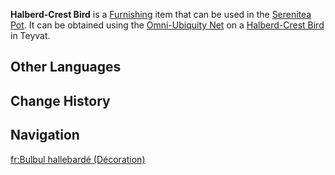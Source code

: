 {{About|the furnishing|the wildlife|Halberd-Crest Bird}}
{{Furnishing Infobox
|title          = Halberd-Crest Bird
|id             = 369190
|image          = Item Halberd-Crest Bird (Furnishing).png
|category       = Animal
|subcategory    = Outdoor Creature
|quality        = 3
|adeptal_energy = 100
|load           = 350
|reduced_load   = 350
|description    = A medium-sized bird that can be found in [[Natlan]]. Its huge crest looks like the blade of a halberd, and is an excellent deterrent. Even the fiercest of monsters think twice before trying to hunt them...<br>After being relocated to The Realm Within, these birds, owing to their fierce appearance, assumed a new role &mdash; alongside the teacup lid, they became both spear and shield for [[Tubby]], keeping pastries safe from the greedy beaks of certain avians...
|mention        = Tubby
|source1        = Omni-Ubiquity Net
}}
'''Halberd-Crest Bird''' is a [[Furnishing]] item that can be used in the [[Serenitea Pot]]. It can be obtained using the [[Omni-Ubiquity Net]] on a [[Halberd-Crest Bird]] in Teyvat.
<!--
==Locations==
{{Transclude|{{subst:#invoke:replace|main|{{subst:PAGENAME}}|{space}%(Furnishing%)|}}|Locations}}
-->
==Other Languages==
{{Other Languages
|Transclude=Halberd-Crest Bird
}}

==Change History==
{{Change History|5.0}}

==Navigation==
{{Furnishing Navbox/Living|Animal}}

[[fr:Bulbul hallebardé (Décoration)]]